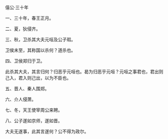 

僖公·三十年

一、三十年，春王正月。

二、夏，狄侵齐。

三、秋，卫杀其大夫元咺及公子瑕。

卫侯未至，其称国以杀何？道杀也。

四、卫侯郑归于卫。

此杀其大夫，其言归何？归恶乎元咺也。曷为归恶乎元咺？元咺之事君也，君出则己入，君入则己出，以为不臣也。

五、晋人、秦人围郑。

六、介人侵萧。

七、冬，天王使宰周公来聘。

八、公子遂如京师，遂如晋。

大夫无遂事，此其言遂何？公不得为政尔。

